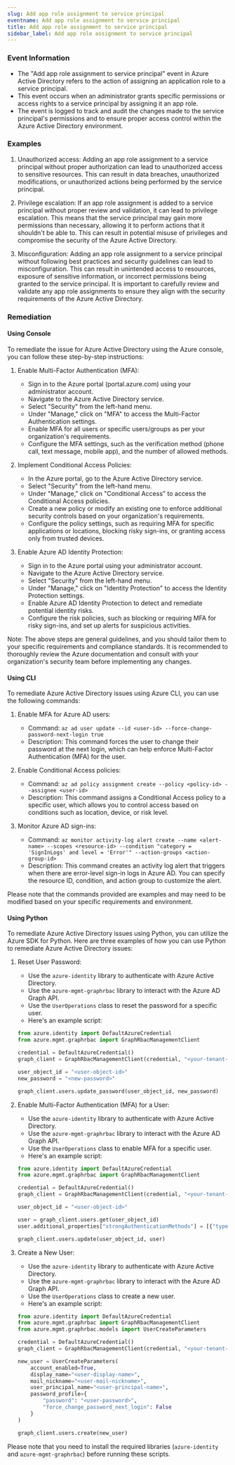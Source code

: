 ```yaml
--- 
slug: Add app role assignment to service principal
eventname: Add app role assignment to service principal
title: Add app role assignment to service principal
sidebar_label: Add app role assignment to service principal
---
```

                       
### Event Information

- The "Add app role assignment to service principal" event in Azure Active Directory refers to the action of assigning an application role to a service principal.
- This event occurs when an administrator grants specific permissions or access rights to a service principal by assigning it an app role.
- The event is logged to track and audit the changes made to the service principal's permissions and to ensure proper access control within the Azure Active Directory environment.


### Examples

1. Unauthorized access: Adding an app role assignment to a service principal without proper authorization can lead to unauthorized access to sensitive resources. This can result in data breaches, unauthorized modifications, or unauthorized actions being performed by the service principal.

2. Privilege escalation: If an app role assignment is added to a service principal without proper review and validation, it can lead to privilege escalation. This means that the service principal may gain more permissions than necessary, allowing it to perform actions that it shouldn't be able to. This can result in potential misuse of privileges and compromise the security of the Azure Active Directory.

3. Misconfiguration: Adding an app role assignment to a service principal without following best practices and security guidelines can lead to misconfiguration. This can result in unintended access to resources, exposure of sensitive information, or incorrect permissions being granted to the service principal. It is important to carefully review and validate any app role assignments to ensure they align with the security requirements of the Azure Active Directory.

### Remediation

#### Using Console

To remediate the issue for Azure Active Directory using the Azure console, you can follow these step-by-step instructions:

1. Enable Multi-Factor Authentication (MFA):
   - Sign in to the Azure portal (portal.azure.com) using your administrator account.
   - Navigate to the Azure Active Directory service.
   - Select "Security" from the left-hand menu.
   - Under "Manage," click on "MFA" to access the Multi-Factor Authentication settings.
   - Enable MFA for all users or specific users/groups as per your organization's requirements.
   - Configure the MFA settings, such as the verification method (phone call, text message, mobile app), and the number of allowed methods.

2. Implement Conditional Access Policies:
   - In the Azure portal, go to the Azure Active Directory service.
   - Select "Security" from the left-hand menu.
   - Under "Manage," click on "Conditional Access" to access the Conditional Access policies.
   - Create a new policy or modify an existing one to enforce additional security controls based on your organization's requirements.
   - Configure the policy settings, such as requiring MFA for specific applications or locations, blocking risky sign-ins, or granting access only from trusted devices.

3. Enable Azure AD Identity Protection:
   - Sign in to the Azure portal using your administrator account.
   - Navigate to the Azure Active Directory service.
   - Select "Security" from the left-hand menu.
   - Under "Manage," click on "Identity Protection" to access the Identity Protection settings.
   - Enable Azure AD Identity Protection to detect and remediate potential identity risks.
   - Configure the risk policies, such as blocking or requiring MFA for risky sign-ins, and set up alerts for suspicious activities.

Note: The above steps are general guidelines, and you should tailor them to your specific requirements and compliance standards. It is recommended to thoroughly review the Azure documentation and consult with your organization's security team before implementing any changes.

#### Using CLI

To remediate Azure Active Directory issues using Azure CLI, you can use the following commands:

1. Enable MFA for Azure AD users:
   - Command: `az ad user update --id <user-id> --force-change-password-next-login true`
   - Description: This command forces the user to change their password at the next login, which can help enforce Multi-Factor Authentication (MFA) for the user.

2. Enable Conditional Access policies:
   - Command: `az ad policy assignment create --policy <policy-id> --assignee <user-id>`
   - Description: This command assigns a Conditional Access policy to a specific user, which allows you to control access based on conditions such as location, device, or risk level.

3. Monitor Azure AD sign-ins:
   - Command: `az monitor activity-log alert create --name <alert-name> --scopes <resource-id> --condition "category = 'SignInLogs' and level = 'Error'" --action-groups <action-group-id>`
   - Description: This command creates an activity log alert that triggers when there are error-level sign-in logs in Azure AD. You can specify the resource ID, condition, and action group to customize the alert.

Please note that the commands provided are examples and may need to be modified based on your specific requirements and environment.

#### Using Python

To remediate Azure Active Directory issues using Python, you can utilize the Azure SDK for Python. Here are three examples of how you can use Python to remediate Azure Active Directory issues:

1. Reset User Password:
   - Use the `azure-identity` library to authenticate with Azure Active Directory.
   - Use the `azure-mgmt-graphrbac` library to interact with the Azure AD Graph API.
   - Use the `UserOperations` class to reset the password for a specific user.
   - Here's an example script:

   ```python
   from azure.identity import DefaultAzureCredential
   from azure.mgmt.graphrbac import GraphRbacManagementClient

   credential = DefaultAzureCredential()
   graph_client = GraphRbacManagementClient(credential, "<your-tenant-id>")

   user_object_id = "<user-object-id>"
   new_password = "<new-password>"

   graph_client.users.update_password(user_object_id, new_password)
   ```

2. Enable Multi-Factor Authentication (MFA) for a User:
   - Use the `azure-identity` library to authenticate with Azure Active Directory.
   - Use the `azure-mgmt-graphrbac` library to interact with the Azure AD Graph API.
   - Use the `UserOperations` class to enable MFA for a specific user.
   - Here's an example script:

   ```python
   from azure.identity import DefaultAzureCredential
   from azure.mgmt.graphrbac import GraphRbacManagementClient

   credential = DefaultAzureCredential()
   graph_client = GraphRbacManagementClient(credential, "<your-tenant-id>")

   user_object_id = "<user-object-id>"

   user = graph_client.users.get(user_object_id)
   user.additional_properties["strongAuthenticationMethods"] = [{"type": "microsoftAuthenticator"}]

   graph_client.users.update(user_object_id, user)
   ```

3. Create a New User:
   - Use the `azure-identity` library to authenticate with Azure Active Directory.
   - Use the `azure-mgmt-graphrbac` library to interact with the Azure AD Graph API.
   - Use the `UserOperations` class to create a new user.
   - Here's an example script:

   ```python
   from azure.identity import DefaultAzureCredential
   from azure.mgmt.graphrbac import GraphRbacManagementClient
   from azure.mgmt.graphrbac.models import UserCreateParameters

   credential = DefaultAzureCredential()
   graph_client = GraphRbacManagementClient(credential, "<your-tenant-id>")

   new_user = UserCreateParameters(
       account_enabled=True,
       display_name="<user-display-name>",
       mail_nickname="<user-mail-nickname>",
       user_principal_name="<user-principal-name>",
       password_profile={
           "password": "<user-password>",
           "force_change_password_next_login": False
       }
   )

   graph_client.users.create(new_user)
   ```

Please note that you need to install the required libraries (`azure-identity` and `azure-mgmt-graphrbac`) before running these scripts.


 